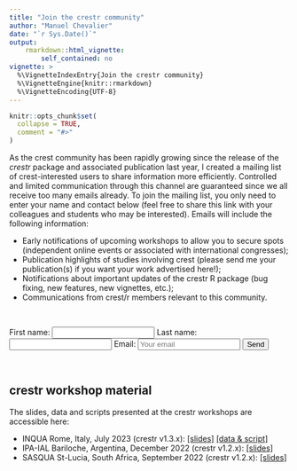```yaml
---
title: "Join the crestr community"
author: "Manuel Chevalier"
date: "`r Sys.Date()`"
output:
    rmarkdown::html_vignette:
        self_contained: no
vignette: >
  %\VignetteIndexEntry{Join the crestr community}
  %\VignetteEngine{knitr::rmarkdown}
  %\VignetteEncoding{UTF-8}
---
```


```r
knitr::opts_chunk$set(
  collapse = TRUE,
  comment = "#>"
)
```





As the crest community has been rapidly growing since the release of the _crestr_ package and associated publication last year, I created a mailing list of crest-interested users to share information more efficiently. Controlled and limited communication through this channel are guaranteed since we all receive too many emails already.  To join the mailing list, you only need to enter your name and contact below (feel free to share this link with your colleagues and students who may be interested). Emails will include the following information:

- Early notifications of upcoming workshops to allow you to secure spots (independent online events or associated with international congresses);
- Publication highlights of studies involving crest (please send me your publication(s) if you want your work advertised here!);
- Notifications about important updates of the crestr R package (bug fixing, new features, new vignettes, etc.);
- Communications from crest/r members relevant to this community.



<br >

<form action="https://formspree.io/f/xdovbpaw" method="POST" >
    First name: <input type="text" name="First name" placehold="Your name">
    Last name: <input type="text" name="Last name" placehold="Your name">
    Email: <input type="email" name="_replyto" placeholder="Your email">
    <input type="submit" value="Send">
    <input type="hidden" name="_subject" value="New member crest/r mailing list" />
</form>

<br >


## crestr workshop material

The slides, data and scripts presented at the crestr workshops are accessible here:

* INQUA Rome, Italy, July 2023 (crestr v1.3.x): [[slides]](https://github.com/mchevalier2/crestr/raw/master/webpage/workshops/Crestr-INQUA2023.pdf) [[data & script]](https://github.com/mchevalier2/crestr/raw/master/webpage/workshops/Crestr-INQUA2023-material.zip)
* IPA-IAL Bariloche, Argentina, December 2022 (crestr v1.2.x): [[slides]](https://github.com/mchevalier2/crestr/raw/master/webpage/workshops/Crestr-IAL-IPA-2022.pdf)
* SASQUA St-Lucia, South Africa, September 2022 (crestr v1.2.x): [[slides]](https://github.com/mchevalier2/crestr/raw/master/webpage/workshops/Crestr-SASQUA-2022.pdf)
